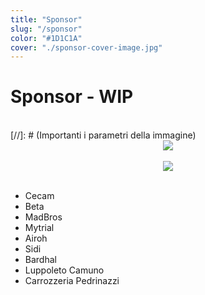 ```yaml
---
title: "Sponsor"
slug: "/sponsor"
color: "#1D1C1A"
cover: "./sponsor-cover-image.jpg"
---
```


# Sponsor - WIP
<br/>
[//]: # (Importanti i parametri della immagine)
<div style="text-align:center">
    <img src="https://res.cloudinary.com/dnqt3rs6f/image/upload/w_auto,c_scale,q_75,f_auto/v1638300364/sponsor-sito-3d/logo-Betamotor.png"/>
</div>
<br/>
<div style="text-align:center">
    <img src="https://res.cloudinary.com/dnqt3rs6f/image/upload/w_auto,c_scale,q_75,f_auto/v1638300364/sponsor-sito-3d/logo-Sidi.png"/>
</div>
<br/>

- Cecam
- Beta
- MadBros
- Mytrial
- Airoh
- Sidi
- Bardhal
- Luppoleto Camuno
- Carrozzeria Pedrinazzi
